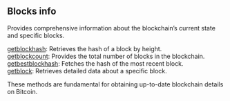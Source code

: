 
## Blocks info

Provides comprehensive information about the blockchain’s current state and specific blocks.

[getblockhash](/bitcoin-api/blocksinfo/getblockhash): Retrieves the hash of a block by height. \
[getblockcount](/bitcoin-api/blocksinfo/getblockcount): Provides the total number of blocks in the blockchain. \
[getbestblockhash](/bitcoin-api/blocksinfo/getbestblockhash): Fetches the hash of the most recent block. \
[getblock](/bitcoin-api/blocksinfo/getblock): Retrieves detailed data about a specific block.

These methods are fundamental for obtaining up-to-date blockchain details on Bitcoin.

<Space h={16} />
<GetStarted />
